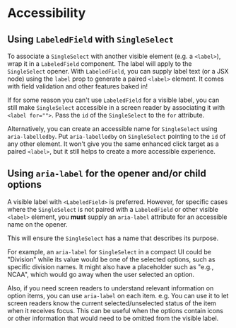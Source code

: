 

<Meta of={SingleSelectAccessibilityStories} />

# Accessibility

## Using `LabeledField` with `SingleSelect`

To associate a `SingleSelect` with another visible element (e.g. a `<label>`),
wrap it in a `LabeledField` component. The label will apply to the `SingleSelect`
opener. With `LabeledField`, you can supply label text (or a JSX node)
using the `label` prop to generate a paired `<label>` element. It comes with
field validation and other features baked in!

If for some reason you can't use `LabeledField` for a visible label, you can still
make `SingleSelect` accessible in a screen reader by associating it with `<label for="">`.
Pass the `id` of the `SingleSelect` to the `for` attribute.

Alternatively, you can create an accessible name for `SingleSelect` using `aria-labelledby`.
Put `aria-labelledby` on `SingleSelect` pointing to the `id` of any other element.
It won't give you the same enhanced click target as a paired `<label>`, but it still
helps to create a more accessible experience.

<Canvas of={SingleSelectAccessibilityStories.UsingAriaAttributes} />

## Using `aria-label` for the opener and/or child options

A visible label with `<LabeledField>` is preferred. However, for specific cases
where the `SingleSelect` is not paired with a `LabeledField` or other
visible `<label>` element, you **must** supply an `aria-label` attribute
for an accessible name on the opener.

This will ensure the `SingleSelect` has a name that describes its purpose.

For example, an `aria-label` for `SingleSelect` in a compact UI could be "Division"
while its value would be one of the selected options, such as specific division names.
It might also have a placeholder such as "e.g., NCAA", which would go away
when the user selected an option.

Also, if you need screen readers to understand relevant information on
option items, you can use `aria-label` on each item. e.g. You can use it to let
screen readers know the current selected/unselected status of the item when it
receives focus. This can be useful when the options contain icons or other information
that would need to be omitted from the visible label.

<Canvas of={SingleSelectAccessibilityStories.UsingOpenerAriaLabel} />
